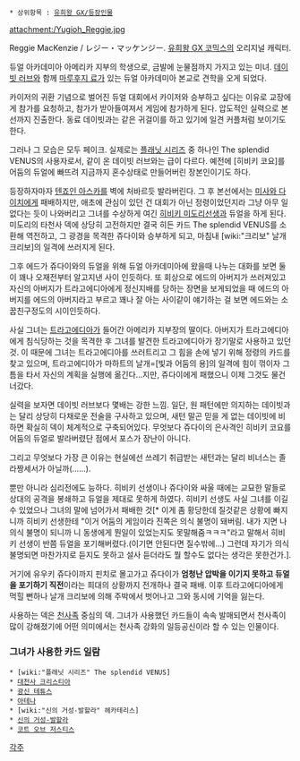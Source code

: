  * 상위항목 : [[유희왕 GX/등장인물]]

attachment:/Yugioh_Reggie.jpg

Reggie MacKenzie / レジー・マッケンジー. [[유희왕 듀얼몬스터즈 GX/코믹스|유희왕 GX 코믹스]]의 오리지널 캐릭터.

듀얼 아카데미아 아메리카 지부의 학생으로, 금발에 눈물점까지 가지고 있는 미녀. [[데이빗 러브]]와 함께 [[마루후지 료]]가 있는 듀얼 아카데미아 본교로 견학을 오게 되었다.

카이저의 귀환 기념으로 벌어진 듀얼 대회에서 카이저와 승부하고 싶다는 이유로 교장에게 참가를 요청하고, 참가가 받아들여져서 게임에 참가하게 된다. 압도적인 실력으로 본선까지 진출한다. 동료 데이빗과는 같은 귀걸이를 하고 있기에 일견 커플처럼 보이기도 한다.

그러나 그 모습은 모두 페이크. 실제로는 [[플래닛 시리즈]] 중 하나인 The splendid VENUS의 사용자로서, 같이 온 데이빗 러브와는 급이 다르다. 예전에 [히비키 코요]를 어둠의 듀얼에 빠뜨려 지금까지 혼수상태로 만들어버린 장본인이기도 하다.

등장하자마자 [[텐죠인 아스카]]를 벽에 처바르듯 발라버린다. 그 후 본선에서는 [[미사와 다이치]]에게 패배하지만, 애초에 관심이 있던 건 대회가 아닌 정령이었던지라 그냥 아무 일 없다는 듯이 나와버리고 그녀를 수상하게 여긴 [[히비키 미도리]]선생과 듀얼을 하게 된다. 미도리의 타천사 덱에 상당히 고전하지만 결국 히든 카드 The splendid VENUS를 소환해 역전하고, 그 광경을 목격한 쥬다이와 승부하게 되고, 마침내 [wiki:"크리보" 날개 크리보]의 일격에 쓰러지게 된다.

그후 에드가 쥬다이와의 듀얼을 위해 듀얼 아카데미아에 왔을때 나누는 대화를 보면 둘이 꽤나 오재전부터 알고지낸 사이 인듯하다. 또 회상으로 에드의 아버지가 쓰러져있고 자신의 아버지가 트라고에디아에게 정신지배를 당하는 장면을 보게되었을 때 에드의 아버지를 에드의 아버지라고 부르고 꽤나 잘 아는 사이같이 얘기하는 걸 보면 에드와는 소꿉친구정도의 시이인듯하다.

사실 그녀는 [[트라고에디아]]가 들어간 아메리카 지부장의 딸이다. 아버지가 트라고에디아에게 침식당하는 것을 목격한 후 그녀를 발견한 트라고에디아가 장기말로 사용하고 있던 것. 이 때문에 그녀는 트라고에디아를 쓰러트리고 그 힘을 손에 넣기 위해 정령의 카드를 찾고 있으며, 트라고에디아가 마하트의 날개=[빛과 어둠의 용]의 일격에 힘이 꺾이자 그 틈을 타서 자신의 계획을 실행에 옮긴다...지만, 쥬다이에게 패했으니 이제 그것도 물건너갔다.

실력을 보자면 데이빗 러브보다 몇배는 강한 느낌. 일단, 원 패턴에만 의지하는 데이빗과는 달리 상당히 다채로운 전술을 구사하고 있으며, 새턴 말곤 믿을 게 없는 데이빗에 비하면 확실히 덱이 체계적으로 구축되어있다. 무엇보다 쥬다이의 은사격인 히비키 코요를 어둠의 듀얼로 발라버렸단 점에서 포스가 장난이 아니다.

그리고 무엇보다 가장 큰 이유는 현실에선 쓰레기 취급받는 새턴과는 달리 비너스는 졸라짱세서가 아닐까(……).

뿐만 아니라 심리전에도 능하다. 히비키 선생이나 쥬다이와 싸울 때에는 교묘한 말들로 상대의 공격을 봉쇄하고 듀얼을 제대로 못하게 하였다. 히비키 선생도 사실 그녀를 이길 수 있었으나 그녀의 말에 넘어가서 패배한 것[* 이게 좀 황당한데 질것같은 상황에 빠지니까 히비키 선생한테 "이거 어둠의 게임이라 진쪽은 의식 불명이 돼버림. 내가 지면 나 의식 불명이 되니까 니 동생에게 뭔일이 있었는지도 못말해줌ㅋㅋㅋ"라고 말해서 히비키 선생이 반쯤 듀얼을 포기해버렸다.(이기면 안된다면 질수밖에…) 그런데 자기가 의식불명되면 마찬가지로 듣지도 못하고 설사 듣더라도 뭘 할수도 없다는 생각은 못한건가.].

거기에 유우키 쥬다이까지 핀치로 몰고가고 쥬다이가 '''엄청난 압박을 이기지 못하고 듀얼을 포기하기 직전'''이라는 희대의 상황까지 전개하나 결국 패배. 이후 트라고에디아에게 먹힐 뻔하나 날개 크리보에 의해 주박에서 벗어나고 그와 동시에 기억을 잃는다.

사용하는 덱은 [[천사족]] 중심의 덱. 그녀가 사용했던 카드들이 속속 발매되면서 천사족이 많이 강해졌기에 어떤 의미에서는 천사족 강화의 일등공신이라 할 수 있는 인물이다.

=== 그녀가 사용한 카드 일람 === 
 * [wiki:"플래닛 시리즈" The splendid VENUS]
 * [[대천사 크리스티아]]
 * [[광신 테튜스]]
 * [[아테나]]
 * [wiki:"신의 거성-발할라" 헤카테리스]
 * [[신의 거성-발할라]]
 * [[코트 오브 저스티스]]

[[각주]]
